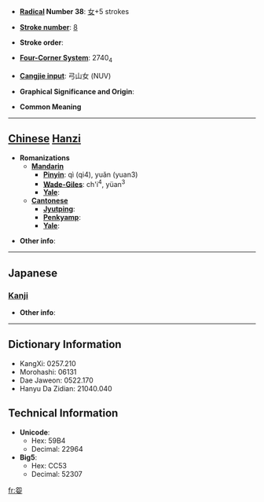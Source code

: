 * '''[[Wiktionary:Chinese radical index| Radical]] Number 38''': [[Wiktionary:Chinese radical index 女|女]]+5 strokes

* '''[[Wiktionary:Chinese total strokes index|Stroke number]]''': [[Wiktionary:Chinese total strokes index 8|8]]

* '''Stroke order''': 

* '''[[Wiktionary:Chinese four corner index|Four-Corner System]]''': 2740<sub>4</sub>

* '''[[Wiktionary:Chinese Cangjie index|Cangjie input]]''': 弓山女 (NUV)

* '''Graphical Significance and Origin''': 

* '''Common Meaning'''

----

== [[Chinese]] [[Hanzi]] ==

* '''Romanizations'''
** '''[[Mandarin]]'''
*** '''[[Pinyin]]''': qì (qi4), yuǎn (yuan3)
*** '''[[Wade-Giles]]''': ch'i<sup>4</sup>, yüan<sup>3</sup>
*** '''[[Yale]]''': 
** '''[[Cantonese]]'''
*** '''[[Jyutping]]''':
*** '''[[Penkyamp]]''': 
*** '''[[Yale]]''': 

* '''Other info''': 

----

==Japanese==
===[[Kanji]]===
{{kanji|on readings=[[えん]] (en), [[おん]] (on)
|kun readings=[[たおやか]] (taoyaka)
}}

* '''Other info''':  

----

== Dictionary Information ==

* KangXi: 0257.210
* Morohashi: 06131
* Dae Jaweon: 0522.170
* Hanyu Da Zidian: 21040.040

== Technical Information ==

* '''Unicode''':
** Hex: 59B4
** Decimal: 22964
* '''Big5''':
** Hex: CC53
** Decimal: 52307

[[fr:妴]]